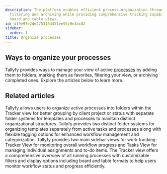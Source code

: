 ```yaml
---
description: The platform enables efficient process organization through folders favorites
  filtering and archiving while providing comprehensive tracking capabilities in both
  board and table views.
id: d19e97e2de4753154451ee95c9e3dc82
sidebar:
  order: 1
title: Organize processes
---
```


## Ways to organize your processes

Tallyfy provides ways to manage your view of active [processes](/products/pro/tracking-and-tasks/processes/) by adding them to folders, marking them as favorites, filtering your view, or archiving completed ones. Explore the articles below to learn more.



<PageTree />


## Related articles
<CardGrid>
<LinkTitleCard header="<b>Organize Processes > Organize processes into folders</b>" href="/products/pro/tracking-and-tasks/tracker-view/organize-processes/how-can-i-add-tasks-to-folders-in-tallyfy/" > Tallyfy allows users to organize active processes into folders within the Tracker view for better grouping by client project or status with separate folder systems for templates and processes to maintain distinct organizational structures. </LinkTitleCard>
<LinkTitleCard header="<b>Tasks View > Organize tasks and processes into folders</b>" href="/products/pro/tracking-and-tasks/tasks-view/how-can-i-add-tasks-to-folders-in-tallyfy/" > Tallyfy provides two distinct folder systems for organizing templates separately from active tasks and processes along with flexible tagging options for enhanced workflow management and categorization. </LinkTitleCard>
<LinkTitleCard header="<b>Pro > Tracking</b>" href="/products/pro/tracking-and-tasks/" > Tallyfy provides two main sidebar views for work tracking: Tracker View for monitoring overall workflow progress and Tasks View for managing individual assignments and to-do items. </LinkTitleCard>
<LinkTitleCard header="<b>Tracking And Tasks > Tracker view</b>" href="/products/pro/tracking-and-tasks/tracker-view/" > The Tracker view offers a comprehensive overview of all running processes with customizable filters and display options including board and table formats to help users monitor workflow status and progress efficiently. </LinkTitleCard>
</CardGrid>
